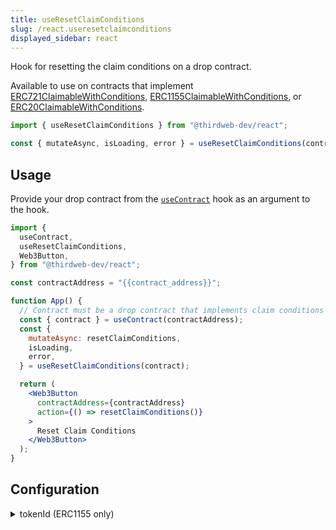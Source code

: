 ```yaml
---
title: useResetClaimConditions
slug: /react.useresetclaimconditions
displayed_sidebar: react
---
```


Hook for resetting the claim conditions on a drop contract.

Available to use on contracts that implement
[ERC721ClaimableWithConditions](/contractkit/extension-contracts/claimable-conditions),
[ERC1155ClaimableWithConditions](/contractkit/extension-contracts/claimable-conditions),
or [ERC20ClaimableWithConditions](/contractkit/extension-contracts/claimable-conditions).

```jsx
import { useResetClaimConditions } from "@thirdweb-dev/react";

const { mutateAsync, isLoading, error } = useResetClaimConditions(contract);
```

## Usage

Provide your drop contract from the [`useContract`](react/hooks/usecontract) hook as an argument to the hook.

```jsx
import {
  useContract,
  useResetClaimConditions,
  Web3Button,
} from "@thirdweb-dev/react";

const contractAddress = "{{contract_address}}";

function App() {
  // Contract must be a drop contract that implements claim conditions
  const { contract } = useContract(contractAddress);
  const {
    mutateAsync: resetClaimConditions,
    isLoading,
    error,
  } = useResetClaimConditions(contract);

  return (
    <Web3Button
      contractAddress={contractAddress}
      action={() => resetClaimConditions()}
    >
      Reset Claim Conditions
    </Web3Button>
  );
}
```

## Configuration

<details>
  <summary>tokenId (ERC1155 only)</summary>
  <div>

For ERC1155 NFTs, provide the token ID of the NFT as the second argument to the hook.

```jsx
import {
  useContract,
  useResetClaimConditions,
  Web3Button,
} from "@thirdweb-dev/react";

const contractAddress = "{{contract_address}}";
// highlight-next-line
const tokenId = "{{token_id}}";

function App() {
  // Contract must be a drop contract that implements claim conditions
  const { contract } = useContract(contractAddress);
  const {
    mutateAsync: resetClaimConditions,
    isLoading,
    error,
  } = useResetClaimConditions(
    contract,
    // highlight-next-line
    tokenId,
  );

  return (
    <Web3Button
      contractAddress={contractAddress}
      action={() => resetClaimConditions()}
    >
      Reset Claim Conditions
    </Web3Button>
  );
}
```

</div>
</details>
